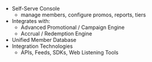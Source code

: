 - Self-Serve Console 
  - manage members, configure promos, reports, tiers
- Integrates with: 
  - Advanced Promotional / Campaign Engine 
  - Accrual / Redemption Engine
- Unified Member Database
- Integration Technologies
  - APIs, Feeds, SDKs, Web Listening Tools